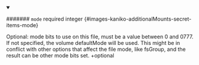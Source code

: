 
<details className="config-field" data-expandable="false" open>
<summary>

####### `mode` <span class="config-field-required" data-required="false">required</span> <span class="config-field-type">integer</span> <span class="config-field-default"></span> <span class="config-field-enum"></span> {#images-kaniko-additionalMounts-secret-items-mode}

Optional: mode bits to use on this file, must be a value between 0
and 0777. If not specified, the volume defaultMode will be used.
This might be in conflict with other options that affect the file
mode, like fsGroup, and the result can be other mode bits set.
+optional

</summary>



</details>
